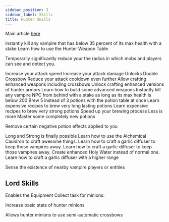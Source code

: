 ```yaml
---
sidebar_position: 3
sidebar_label: Skills
title: Hunter Skills
---
```



Main article [here](../skills)

<Skill title="How to use a Stake" icon="stake1.png">
    Instantly kill any vampire that has below 35 percent of its max health with a stake

</Skill>
<Skill title="Weapon Table" icon="weapon_table.png">
    Learn how to use the Hunter Weapon Table

</Skill>
<Action title="Disguise" icon="disguise_hunter.png">
<UnlockAction/>

Temporarily significantly reduce your the radius in which mobs and players can see and detect you.

</Action>

<SkillBranch title="Weapon Smith">
<Skill title="Attack Speed" icon="hunter_attack_speed.png">
    Increase your attack speed

</Skill>
<Skill title="Attack Damage" icon="hunter_attack_damage.png">
    Increase your attack damage

</Skill>
<Skill title="Double It" icon="double_crossbow.png">
    Unlocks Double Crossbow

</Skill>
<Skill title="Attack Swift as the Wind" icon="hunter_attack_speed_advanced.png">
    Reduce your attack cooldown even further

</Skill>
<Skill title="Enhanced Weapons" icon="enhanced_weapons.png">
    Allow crafting enhanced weapons including crossbows

</Skill>
<Skill title="Enhanced Armor" icon="enhanced_armor.png">
    Unlock crafting enhanced versions of hunter armors

</Skill>
<Skill title="Technology" icon="tech_weapons.png">
    Learn how to build some advanced weapons

</Skill>
<Skill title="How to Actually use a Stake" icon="stake2.png">
    Instantly kill any vampire NPC from behind with a stake as long as its max health is below 200

</Skill>
</SkillBranch>

<SkillBranch title="Brewing Master">
<Skill title="Multitask Brewing" icon="multitask_brewing.png">
    Brew 5 instead of 3 potions with the potion table at once

</Skill>
<Skill title="Durable Brewing" icon="durable_brewing.png">
   Learn expensive recipes to brew very long lasting potions

</Skill>
<Skill title="Concentrated Brewing" icon="concentrated_brewing.png">
    Learn expensive recipes to brew very strong potions

</Skill>
<Skill title="Swift Brewing" icon="swift_brewing.png">
    Speed up your brewing process

</Skill>
<Skill title="Efficient Brewing" icon="efficient_brewing.png">
    Less is more

</Skill>
<Skill title="Master Brewer" icon="master_brewer.png">
    Master some completely new potions

</Skill>
<Action title="Potion Resistance" icon="potion_resistance_hunter.png">

<UnlockAction/>

Remove certain negative potion effects applied to you

</Action>
<Skill title="Concentrated and Durable Resistance" icon="concentrated_durable_brewing.png">
    Long and Strong is finally possible

</Skill>
</SkillBranch>

<SkillBranch title="Alchemy">
<Skill title="Basic Alchemy" icon="basic_alchemy.png">
    Learn how to use the Alchemical Cauldron to craft awesome things.

</Skill>
<Skill title="Vampire Repelling" icon="garlic_beacon.png">
    Learn how to craft a garlic diffuser to keep those vampires away.

</Skill>
<Skill title="Purified Garlic" icon="purified_garlic.png">
    Learn how to craft a garlic diffuser to keep those vampires away.

</Skill>
<Skill title="Enhanced Holy Water" icon="holy_water_enhanced.png">
    Create enhanced Holy Water instead of normal one.

</Skill>
<Skill title="Improved Diffuser" icon="garlic_beacon_improved.png">
    Learn how to craft a garlic diffuser with a higher range

</Skill>
<Action title="Vampire Awareness" icon="awareness_hunter.png">

<UnlockAction/>

Sense the existence of nearby vampire players or entities

</Action>

</SkillBranch>

## Lord Skills

<Skill title="Equipment Collect" icon="hunter_minion_collect.png">

Enables the Equipment Collect task for minions.
</Skill>

<Skill title="Better Minions" icon="hunter_minion_stats_increase.png">

Increase basic stats of hunter minions
</Skill>

<Skill title="Technology" icon="minion_tech_crossbows.png">

Allows hunter minions to use semi-automatic crossbows
</Skill>